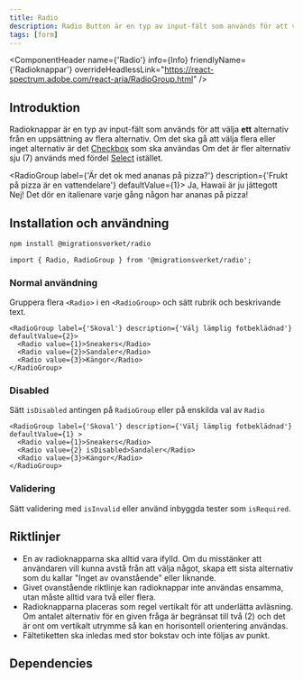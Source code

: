 ```yaml
---
title: Radio
description: Radio Button är en typ av input-fält som används för att välja ett alternativ från en uppsättning alternativ
tags: [form]
---
```



<ComponentHeader name={'Radio'} info={Info} friendlyName={'Radioknappar'} overrideHeadlessLink="https://react-spectrum.adobe.com/react-aria/RadioGroup.html" />


## Introduktion

Radioknappar är en typ av input-fält som används för att välja **ett** alternativ från en uppsättning av flera alternativ. Om det ska gå att välja flera eller inget alternativ är det [Checkbox](./checkbox.mdx) som ska användas
Om det är fler alternativ sju (7) används med fördel [Select](./select.mdx) istället.

<RadioGroup label={'Är det ok med ananas på pizza?'} description={'Frukt på pizza är en vattendelare'} defaultValue={1}>
  <Radio value={1}>Ja, Hawaii är ju jättegott</Radio>
  <Radio value={2}>Nej! Det dör en italienare varje gång någon har ananas på pizza!</Radio>
</RadioGroup>

## Installation och användning

```bash npm2yarn
npm install @migrationsverket/radio
```

```tsx
import { Radio, RadioGroup } from '@migrationsverket/radio';
```

### Normal användning

Gruppera flera `<Radio>` i en `<RadioGroup>` och sätt rubrik och beskrivande text.

```tsx live
<RadioGroup label={'Skoval'} description={'Välj lämplig fotbeklädnad'} defaultValue={2}>
  <Radio value={1}>Sneakers</Radio>
  <Radio value={2}>Sandaler</Radio>
  <Radio value={3}>Kängor</Radio>
</RadioGroup>
```

### Disabled

Sätt `isDisabled` antingen på `RadioGroup` eller på enskilda val av `Radio`

```tsx live
<RadioGroup label={'Skoval'} description={'Välj lämplig fotbeklädnad'} defaultValue={1} >
  <Radio value={1}>Sneakers</Radio>
  <Radio value={2} isDisabled>Sandaler</Radio>
  <Radio value={3}>Kängor</Radio>
</RadioGroup>
```

### Validering

Sätt validering med `isInvalid` eller använd inbyggda tester som `isRequired`.


## Riktlinjer

- En av radioknapparna ska alltid vara ifylld. Om du misstänker att användaren vill kunna avstå från att välja något, skapa ett sista alternativ som du kallar "Inget av ovanstående" eller liknande.
- Givet ovanstående riktlinje kan radioknappar inte användas ensamma, utan måste alltid vara två eller flera.
- Radioknapparna placeras som regel vertikalt för att underlätta avläsning. Om antalet alternativ för en given fråga är begränsat till två (2) och det är ont om vertikalt utrymme så kan en horisontell orientering användas.
- Fältetiketten ska inledas med stor bokstav och inte följas av punkt.

## Dependencies
<ComponentFooter info={Info}/>